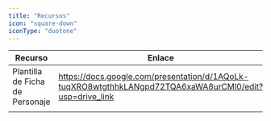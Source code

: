 ```yaml
---
title: "Recursos"
icon: "square-down"
iconType: "duotone"
---
```


| Recurso                         | Enlace                                                                                                  | Formato       |
| ------------------------------- | ------------------------------------------------------------------------------------------------------- | ------------- |
| Plantilla de Ficha de Personaje | https://docs.google.com/presentation/d/1AQoLk-tuqXRO8wtgthhkLANgpd72TQA6xaWA8urCMl0/edit?usp=drive_link | Google Slides |
|                                 |                                                                                                         |               |